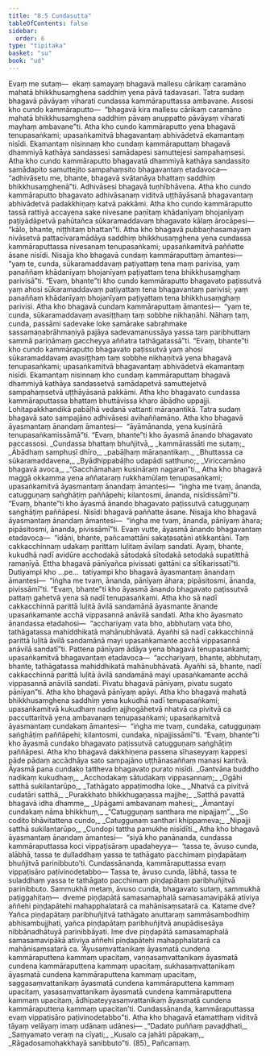 ```yaml
---
title: "8.5 Cundasutta"
tableOfContents: false
sidebar:
  order: 6
type: "tipitaka"
basket: "su"
book: "ud"
---
```



<DynamicBreadcrumb />

<Division number="75" book="ud">

<Paragraph number="677" book="ud">
Evaṃ me sutaṃ—  ekaṃ samayaṃ bhagavā mallesu cārikaṃ caramāno mahatā bhikkhusaṃghena saddhiṃ yena pāvā tadavasari. Tatra sudaṃ bhagavā pāvāyaṃ viharati cundassa kammāraputtassa ambavane.
</Paragraph>

<Paragraph number="678" book="ud">
Assosi kho cundo kammāraputto—  “bhagavā kira mallesu cārikaṃ caramāno mahatā bhikkhusaṃghena saddhiṃ pāvaṃ anuppatto pāvāyaṃ viharati mayhaṃ ambavane”ti. Atha kho cundo kammāraputto yena bhagavā tenupasaṅkami; upasaṅkamitvā bhagavantaṃ abhivādetvā ekamantaṃ nisīdi. Ekamantaṃ nisinnaṃ kho cundaṃ kammāraputtaṃ bhagavā dhammiyā kathāya sandassesi samādapesi samuttejesi sampahaṃsesi. Atha kho cundo kammāraputto bhagavatā dhammiyā kathāya sandassito samādapito samuttejito sampahaṃsito bhagavantaṃ etadavoca—  “adhivāsetu me, bhante, bhagavā svātanāya bhattaṃ saddhiṃ bhikkhusaṃghenā”ti. Adhivāsesi bhagavā tuṇhībhāvena.
</Paragraph>

<Paragraph number="679" book="ud">
Atha kho cundo kammāraputto bhagavato adhivāsanaṃ viditvā uṭṭhāyāsanā bhagavantaṃ abhivādetvā padakkhiṇaṃ katvā pakkāmi. Atha kho cundo kammāraputto tassā rattiyā accayena sake nivesane paṇītaṃ khādanīyaṃ bhojanīyaṃ paṭiyādāpetvā pahūtañca sūkaramaddavaṃ bhagavato kālaṃ ārocāpesi—  “kālo, bhante, niṭṭhitaṃ bhattan”ti.
</Paragraph>

<Paragraph number="680" book="ud">
Atha kho bhagavā pubbaṇhasamayaṃ nivāsetvā pattacīvaramādāya saddhiṃ bhikkhusaṃghena yena cundassa kammāraputtassa nivesanaṃ tenupasaṅkami; upasaṅkamitvā paññatte āsane nisīdi. Nisajja kho bhagavā cundaṃ kammāraputtaṃ āmantesi—  “yaṃ te, cunda, sūkaramaddavaṃ paṭiyattaṃ tena maṃ parivisa, yaṃ panaññaṃ khādanīyaṃ bhojanīyaṃ paṭiyattaṃ tena bhikkhusaṃghaṃ parivisā”ti. “Evaṃ, bhante”ti kho cundo kammāraputto bhagavato paṭissutvā yaṃ ahosi sūkaramaddavaṃ paṭiyattaṃ tena bhagavantaṃ parivisi; yaṃ panaññaṃ khādanīyaṃ bhojanīyaṃ paṭiyattaṃ tena bhikkhusaṃghaṃ parivisi.
</Paragraph>

<Paragraph number="681" book="ud">
Atha kho bhagavā cundaṃ kammāraputtaṃ āmantesi—  “yaṃ te, cunda, sūkaramaddavaṃ avasiṭṭhaṃ taṃ sobbhe nikhaṇāhi. Nāhaṃ taṃ, cunda, passāmi sadevake loke samārake sabrahmake sassamaṇabrāhmaṇiyā pajāya sadevamanussāya yassa taṃ paribhuttaṃ sammā pariṇāmaṃ gaccheyya aññatra tathāgatassā”ti. “Evaṃ, bhante”ti kho cundo kammāraputto bhagavato paṭissutvā yaṃ ahosi sūkaramaddavaṃ avasiṭṭhaṃ taṃ sobbhe nikhaṇitvā yena bhagavā tenupasaṅkami; upasaṅkamitvā bhagavantaṃ abhivādetvā ekamantaṃ nisīdi. Ekamantaṃ nisinnaṃ kho cundaṃ kammāraputtaṃ bhagavā dhammiyā kathāya sandassetvā samādapetvā samuttejetvā sampahaṃsetvā uṭṭhāyāsanā pakkāmi.
</Paragraph>

<Paragraph number="682" book="ud">
Atha kho bhagavato cundassa kammāraputtassa bhattaṃ bhuttāvissa kharo ābādho uppajji. Lohitapakkhandikā pabāḷhā vedanā vattanti māraṇantikā. Tatra sudaṃ bhagavā sato sampajāno adhivāsesi avihaññamāno.
</Paragraph>

<Paragraph number="683" book="ud">
Atha kho bhagavā āyasmantaṃ ānandaṃ āmantesi—  “āyāmānanda, yena kusinārā tenupasaṅkamissāmā”ti. “Evaṃ, bhante”ti kho āyasmā ānando bhagavato paccassosi.
</Paragraph>

<Paragraph number="684" type="verses" book="ud">
_Cundassa bhattaṃ bhuñjitvā,_  
_kammārassāti me sutaṃ;_  
_Ābādhaṃ samphusī dhīro,_  
_pabāḷhaṃ māraṇantikaṃ._  

</Paragraph>

<Paragraph number="685" type="verses" book="ud">
_Bhuttassa ca sūkaramaddavena,_  
_Byādhippabāḷho udapādi satthuno;_  
_Viriccamāno bhagavā avoca,_  
_“Gacchāmahaṃ kusināraṃ nagaran”ti._  

</Paragraph>

<Paragraph number="686" book="ud">
Atha kho bhagavā maggā okkamma yena aññataraṃ rukkhamūlaṃ tenupasaṅkami; upasaṅkamitvā āyasmantaṃ ānandaṃ āmantesi—  “iṅgha me tvaṃ, ānanda, catugguṇaṃ saṅghāṭiṃ paññāpehi; kilantosmi, ānanda, nisīdissāmī”ti. “Evaṃ, bhante”ti kho āyasmā ānando bhagavato paṭissutvā catugguṇaṃ saṅghāṭiṃ paññāpesi. Nisīdi bhagavā paññatte āsane. Nisajja kho bhagavā āyasmantaṃ ānandaṃ āmantesi—  “iṅgha me tvaṃ, ānanda, pānīyaṃ āhara; pipāsitosmi, ānanda, pivissāmī”ti.
</Paragraph>

<Paragraph number="687" book="ud">
Evaṃ vutte, āyasmā ānando bhagavantaṃ etadavoca—  “idāni, bhante, pañcamattāni sakaṭasatāni atikkantāni. Taṃ cakkacchinnaṃ udakaṃ parittaṃ luḷitaṃ āvilaṃ sandati. Ayaṃ, bhante, kukudhā nadī avidūre acchodakā sātodakā sītodakā setodakā supatitthā ramaṇīyā. Ettha bhagavā pānīyañca pivissati gattāni ca sītīkarissatī”ti.
</Paragraph>

<Paragraph number="688" book="ud">
Dutiyampi kho …pe…  tatiyampi kho bhagavā āyasmantaṃ ānandaṃ āmantesi—  “iṅgha me tvaṃ, ānanda, pānīyaṃ āhara; pipāsitosmi, ānanda, pivissāmī”ti. “Evaṃ, bhante”ti kho āyasmā ānando bhagavato paṭissutvā pattaṃ gahetvā yena sā nadī tenupasaṅkami. Atha kho sā nadī cakkacchinnā parittā luḷitā āvilā sandamānā āyasmante ānande upasaṅkamante acchā vippasannā anāvilā sandati.
</Paragraph>

<Paragraph number="689" book="ud">
Atha kho āyasmato ānandassa etadahosi—  “acchariyaṃ vata bho, abbhutaṃ vata bho, tathāgatassa mahiddhikatā mahānubhāvatā. Ayañhi sā nadī cakkacchinnā parittā luḷitā āvilā sandamānā mayi upasaṅkamante acchā vippasannā anāvilā sandatī”ti. Pattena pānīyaṃ ādāya yena bhagavā tenupasaṅkami; upasaṅkamitvā bhagavantaṃ etadavoca—  “acchariyaṃ, bhante, abbhutaṃ, bhante, tathāgatassa mahiddhikatā mahānubhāvatā. Ayañhi sā, bhante, nadī cakkacchinnā parittā luḷitā āvilā sandamānā mayi upasaṅkamante acchā vippasannā anāvilā sandati. Pivatu bhagavā pānīyaṃ, pivatu sugato pānīyan”ti.
</Paragraph>

<Paragraph number="690" book="ud">
Atha kho bhagavā pānīyaṃ apāyi. Atha kho bhagavā mahatā bhikkhusaṃghena saddhiṃ yena kukudhā nadī tenupasaṅkami; upasaṅkamitvā kukudhaṃ nadiṃ ajjhogāhetvā nhatvā ca pivitvā ca paccuttaritvā yena ambavanaṃ tenupasaṅkami; upasaṅkamitvā āyasmantaṃ cundakaṃ āmantesi—  “iṅgha me tvaṃ, cundaka, catugguṇaṃ saṅghāṭiṃ paññāpehi; kilantosmi, cundaka, nipajjissāmī”ti.
</Paragraph>

<Paragraph number="691" book="ud">
“Evaṃ, bhante”ti kho āyasmā cundako bhagavato paṭissutvā catugguṇaṃ saṅghāṭiṃ paññāpesi. Atha kho bhagavā dakkhiṇena passena sīhaseyyaṃ kappesi pāde pādaṃ accādhāya sato sampajāno uṭṭhānasaññaṃ manasi karitvā. Āyasmā pana cundako tattheva bhagavato purato nisīdi.
</Paragraph>

<Paragraph number="692" type="verses" book="ud">
_Gantvāna buddho nadikaṃ kukudhaṃ,_  
_Acchodakaṃ sātudakaṃ vippasannaṃ;_  
_Ogāhi satthā sukilantarūpo,_  
_Tathāgato appaṭimodha loke._  

</Paragraph>

<Paragraph number="693" type="verses" book="ud">
_Nhatvā ca pivitvā cudatāri satthā,_  
_Purakkhato bhikkhugaṇassa majjhe;_  
_Satthā pavattā bhagavā idha dhamme,_  
_Upāgami ambavanaṃ mahesi;_  
_Āmantayi cundakaṃ nāma bhikkhuṃ,_  
_“Catugguṇaṃ santhara me nipajjaṃ”._  

</Paragraph>

<Paragraph number="694" type="verses" book="ud">
_So codito bhāvitattena cundo,_  
_Catugguṇaṃ santhari khippameva;_  
_Nipajji satthā sukilantarūpo,_  
_Cundopi tattha pamukhe nisīdīti._  

</Paragraph>

<Paragraph number="695" book="ud">
Atha kho bhagavā āyasmantaṃ ānandaṃ āmantesi—  “siyā kho panānanda, cundassa kammāraputtassa koci vippaṭisāraṃ upadaheyya—  ‘tassa te, āvuso cunda, alābhā, tassa te dulladdhaṃ yassa te tathāgato pacchimaṃ piṇḍapātaṃ bhuñjitvā parinibbuto’ti. Cundassānanda, kammāraputtassa evaṃ vippaṭisāro paṭivinodetabbo—
</Paragraph>

<Paragraph number="696" book="ud">
Tassa te, āvuso cunda, lābhā, tassa te suladdhaṃ yassa te tathāgato pacchimaṃ piṇḍapātaṃ paribhuñjitvā parinibbuto. Sammukhā metaṃ, āvuso cunda, bhagavato sutaṃ, sammukhā paṭiggahitaṃ—  dveme piṇḍapātā samasamaphalā samasamavipākā ativiya aññehi piṇḍapātehi mahapphalatarā ca mahānisaṃsatarā ca. Katame dve? Yañca piṇḍapātaṃ paribhuñjitvā tathāgato anuttaraṃ sammāsambodhiṃ abhisambujjhati, yañca piṇḍapātaṃ paribhuñjitvā anupādisesāya nibbānadhātuyā parinibbāyati. Ime dve piṇḍapātā samasamaphalā samasamavipākā ativiya aññehi piṇḍapātehi mahapphalatarā ca mahānisaṃsatarā ca.
</Paragraph>

<Paragraph number="697" book="ud">
‘Āyusaṃvattanikaṃ āyasmatā cundena kammāraputtena kammaṃ upacitaṃ, vaṇṇasaṃvattanikaṃ āyasmatā cundena kammāraputtena kammaṃ upacitaṃ, sukhasaṃvattanikaṃ āyasmatā cundena kammāraputtena kammaṃ upacitaṃ, saggasaṃvattanikaṃ āyasmatā cundena kammāraputtena kammaṃ upacitaṃ, yasasaṃvattanikaṃ āyasmatā cundena kammāraputtena kammaṃ upacitaṃ, ādhipateyyasaṃvattanikaṃ āyasmatā cundena kammāraputtena kammaṃ upacitan’ti. Cundassānanda, kammāraputtassa evaṃ vippaṭisāro paṭivinodetabbo”ti.
</Paragraph>

<Paragraph number="698" book="ud">
Atha kho bhagavā etamatthaṃ viditvā tāyaṃ velāyaṃ imaṃ udānaṃ udānesi—
</Paragraph>

<Paragraph number="699" type="verses" book="ud">
_“Dadato puññaṃ pavaḍḍhati,_  
_Saṃyamato veraṃ na cīyati;_  
_Kusalo ca jahāti pāpakaṃ,_  
_Rāgadosamohakkhayā sanibbuto”ti. (85)_  


</Paragraph>
</Division>

<Paragraph number="700" type="center" book="ud">
Pañcamaṃ.
</Paragraph>